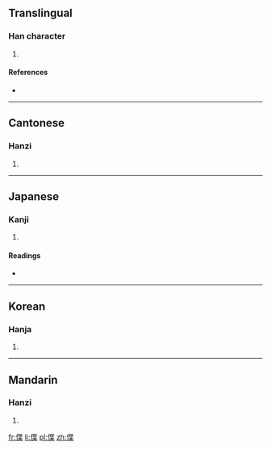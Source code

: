 ==Translingual==

===Han character===
{{Han char|rn=9|rad=人|as=09|sn=11|four=2429<sub>4</sub>|canj=人心廿木 (OPTD)|ids=⿰[[亻]][[枼]]}}

# {{defn|Han|sort=人09}}

====References====
* {{Han ref|kx=0111.030|dkj=00867|dj=0237.030|hdz=10186.170|uh=505E|ud=20574|bh=D44F|bd=54351}}

----

==Cantonese==

===Hanzi===
{{yue-hanzi|jyut=[[jip6]]|y=yip6}}

# {{defn|lang=yue|sort=人09}}

----

==Japanese==

===Kanji===
{{ja-kanji|grade=|rs=人09}}

# {{defn|lang=ja|sort=人09}}

====Readings====
* {{ja-readings|on=[[よう]] (yō), [[きょう]] (kyō), [[ちょう]] (chō)|kun=[[かるい]] (karui), [[みめよいさま]] (mimeyoisama), [[いやしい]] (iyashii), [[おす]] (osu), [[おさへつける]] (osahetsukeru), [[うつくしい]] (utsukushii)}}

----

==Korean==

===Hanja===
{{ko-hanja|hangeul=엽|rv=yeop|mr=yŏp}}

# {{defn|lang=ko|sort=人09}}

----

==Mandarin==

===Hanzi===
{{cmn-hanzi|pin=[[yè]] ([[ye4]])|wg=yeh<sup>4</sup>}}

# {{defn|lang=cmn|sort=人09}}

[[fr:偞]]
[[li:偞]]
[[pl:偞]]
[[zh:偞]]